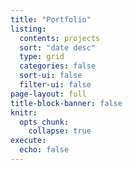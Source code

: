 ```yaml
---
title: "Portfolio"
listing:
  contents: projects
  sort: "date desc"
  type: grid
  categories: false
  sort-ui: false
  filter-ui: false
page-layout: full
title-block-banner: false
knitr:
  opts_chunk: 
    collapse: true
execute: 
  echo: false
---
```

